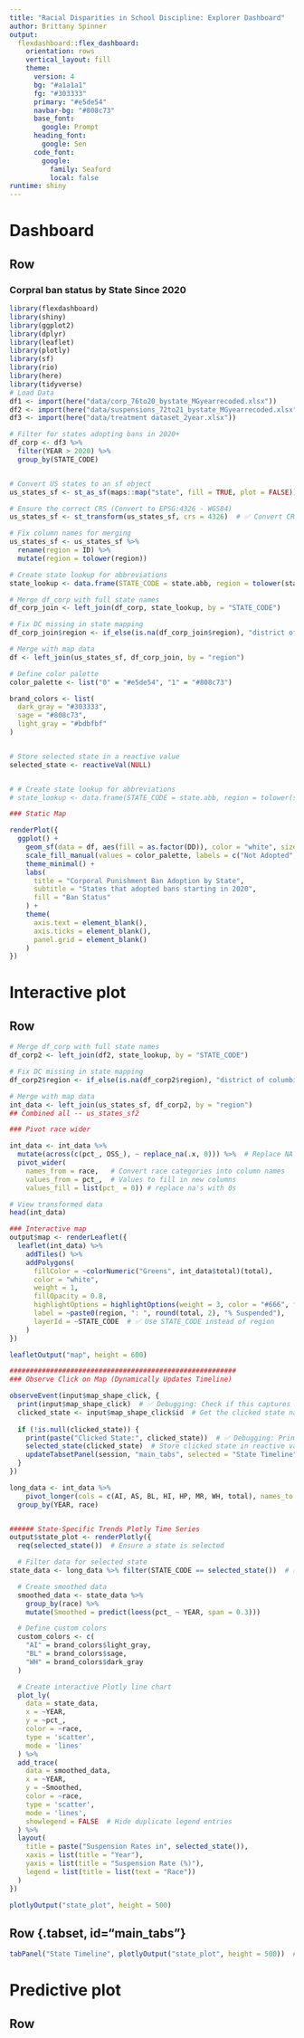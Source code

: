 ```yaml
---
title: "Racial Disparities in School Discipline: Explorer Dashboard"
author: Brittany Spinner
output:
  flexdashboard::flex_dashboard:
    orientation: rows
    vertical_layout: fill
    theme:
      version: 4
      bg: "#a1a1a1"
      fg: "#303333"
      primary: "#e5de54"
      navbar-bg: "#808c73"
      base_font: 
        google: Prompt
      heading_font:
        google: Sen
      code_font:
        google: 
          family: Seaford
          local: false
runtime: shiny
---
```



Dashboard
=======================================================================

Row
-----------------------------------------------------------------------

### Corpral ban status by State Since 2020

```r
library(flexdashboard)
library(shiny)
library(ggplot2)
library(dplyr)
library(leaflet)
library(plotly)
library(sf)
library(rio)
library(here)
library(tidyverse)
# Load Data
df1 <- import(here("data/corp_76to20_bystate_MGyearrecoded.xlsx"))
df2 <- import(here("data/suspensions_72to21_bystate_MGyearrecoded.xlsx"))
df3 <- import(here("data/treatment dataset_2year.xlsx"))

# Filter for states adopting bans in 2020+
df_corp <- df3 %>%
  filter(YEAR > 2020) %>%
  group_by(STATE_CODE)


# Convert US states to an sf object
us_states_sf <- st_as_sf(maps::map("state", fill = TRUE, plot = FALSE))

# Ensure the correct CRS (Convert to EPSG:4326 - WGS84)
us_states_sf <- st_transform(us_states_sf, crs = 4326)  # ✅ Convert CRS to WGS84

# Fix column names for merging
us_states_sf <- us_states_sf %>%
  rename(region = ID) %>%
  mutate(region = tolower(region))

# Create state lookup for abbreviations
state_lookup <- data.frame(STATE_CODE = state.abb, region = tolower(state.name))

# Merge df_corp with full state names
df_corp_join <- left_join(df_corp, state_lookup, by = "STATE_CODE")

# Fix DC missing in state mapping
df_corp_join$region <- if_else(is.na(df_corp_join$region), "district of columbia", df_corp_join$region)

# Merge with map data
df <- left_join(us_states_sf, df_corp_join, by = "region")

# Define color palette
color_palette <- list("0" = "#e5de54", "1" = "#808c73")

brand_colors <- list(
  dark_gray = "#303333",
  sage = "#808c73",
  light_gray = "#bdbfbf"
)


# Store selected state in a reactive value
selected_state <- reactiveVal(NULL)


# # Create state lookup for abbreviations
# state_lookup <- data.frame(STATE_CODE = state.abb, region = tolower(state.name))


```


```r
### Static Map

renderPlot({
  ggplot() +
    geom_sf(data = df, aes(fill = as.factor(DD)), color = "white", size = 0.3) +
    scale_fill_manual(values = color_palette, labels = c("Not Adopted", "Adopted")) +
    theme_minimal() +
    labs(
      title = "Corporal Punishment Ban Adoption by State",
      subtitle = "States that adopted bans starting in 2020",
      fill = "Ban Status"
    ) +
    theme(
      axis.text = element_blank(),
      axis.ticks = element_blank(),
      panel.grid = element_blank()
    )
})

```

Interactive plot
=======================================================================

Row {.tabset id="main_tabs"}
-------------------------------------



```r

# Merge df_corp with full state names
df_corp2 <- left_join(df2, state_lookup, by = "STATE_CODE")

# Fix DC missing in state mapping
df_corp2$region <- if_else(is.na(df_corp2$region), "district of columbia", df_corp2$region)

# Merge with map data
int_data <- left_join(us_states_sf, df_corp2, by = "region")
## Combined all -- us_states_sf2

### Pivot race wider 

int_data <- int_data %>%
  mutate(across(c(pct_, OSS_), ~ replace_na(.x, 0))) %>%  # Replace NA with 0 in selected columns
  pivot_wider(
    names_from = race,   # Convert race categories into column names
    values_from = pct_,  # Values to fill in new columns
    values_fill = list(pct_ = 0)) # replace na's with 0s

# View transformed data
head(int_data)

### Interactive map 
output$map <- renderLeaflet({
  leaflet(int_data) %>%
    addTiles() %>%
    addPolygons(
      fillColor = ~colorNumeric("Greens", int_data$total)(total),
      color = "white",
      weight = 1,
      fillOpacity = 0.8,
      highlightOptions = highlightOptions(weight = 3, color = "#666", fillOpacity = 0.9),
      label = ~paste0(region, ": ", round(total, 2), "% Suspended"),
      layerId = ~STATE_CODE  # ✅ Use STATE_CODE instead of region
    )
})

leafletOutput("map", height = 600)
```

```r


########################################################
### Observe Click on Map (Dynamically Updates Timeline)

observeEvent(input$map_shape_click, {
  print(input$map_shape_click)  # ✅ Debugging: Check if this captures a state
  clicked_state <- input$map_shape_click$id  # Get the clicked state name
  
  if (!is.null(clicked_state)) {
    print(paste("Clicked State:", clicked_state))  # ✅ Debugging: Print clicked state
    selected_state(clicked_state)  # Store clicked state in reactive value
    updateTabsetPanel(session, "main_tabs", selected = "State Timeline")
  }
})
```

```r

long_data <- int_data %>%
    pivot_longer(cols = c(AI, AS, BL, HI, HP, MR, WH, total), names_to = "race", values_to = "pct_") %>% 
  group_by(YEAR, race)


###### State-Specific Trends Plotly Time Series 
output$state_plot <- renderPlotly({
  req(selected_state())  # Ensure a state is selected

  # Filter data for selected state
state_data <- long_data %>% filter(STATE_CODE == selected_state())  # ✅ Match with STATE_CODE

  # Create smoothed data
  smoothed_data <- state_data %>%
    group_by(race) %>%
    mutate(Smoothed = predict(loess(pct_ ~ YEAR, span = 0.3)))

  # Define custom colors
  custom_colors <- c(
    "AI" = brand_colors$light_gray, 
    "BL" = brand_colors$sage, 
    "WH" = brand_colors$dark_gray
  )

  # Create interactive Plotly line chart
  plot_ly(
    data = state_data, 
    x = ~YEAR, 
    y = ~pct_, 
    color = ~race, 
    type = 'scatter', 
    mode = 'lines'
  ) %>%
  add_trace(
    data = smoothed_data, 
    x = ~YEAR, 
    y = ~Smoothed, 
    color = ~race, 
    type = 'scatter', 
    mode = 'lines',
    showlegend = FALSE  # Hide duplicate legend entries
  ) %>%
  layout(
    title = paste("Suspension Rates in", selected_state()),
    xaxis = list(title = "Year"),
    yaxis = list(title = "Suspension Rate (%)"),
    legend = list(title = list(text = "Race"))
  )
})

plotlyOutput("state_plot", height = 500)
```

Row {.tabset, id="main_tabs"}
-------------------------------------

```r
tabPanel("State Timeline", plotlyOutput("state_plot", height = 500))  # ✅ Use `plotlyOutput()`

```

Predictive plot
=======================================================================

Row {.tabset}
-------------------------------------





